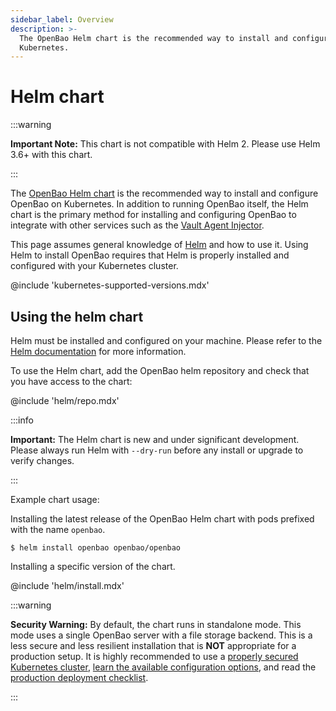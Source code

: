```yaml
---
sidebar_label: Overview
description: >-
  The OpenBao Helm chart is the recommended way to install and configure OpenBao on
  Kubernetes.
---
```


# Helm chart

:::warning

**Important Note:** This chart is not compatible with Helm 2. Please use Helm 3.6+ with this chart.

:::

The [OpenBao Helm chart](https://github.com/openbao/openbao-helm)
is the recommended way to install and configure OpenBao on Kubernetes.
In addition to running OpenBao itself, the Helm chart is the primary
method for installing and configuring OpenBao to integrate with other
services such as the [Vault Agent Injector](https://github.com/hashicorp/vault-k8s/tree/v1.4.2).

This page assumes general knowledge of [Helm](https://helm.sh/) and
how to use it. Using Helm to install OpenBao requires that Helm is
properly installed and configured with your Kubernetes cluster.

@include 'kubernetes-supported-versions.mdx'

## Using the helm chart

Helm must be installed and configured on your machine. Please refer to the [Helm
documentation](https://helm.sh/) for more information.

To use the Helm chart, add the OpenBao helm repository and check that you have
access to the chart:

@include 'helm/repo.mdx'

:::info

**Important:** The Helm chart is new and under significant development.
Please always run Helm with `--dry-run` before any install or upgrade to verify
changes.

:::

Example chart usage:

Installing the latest release of the OpenBao Helm chart with pods prefixed with
the name `openbao`.

```shell-session
$ helm install openbao openbao/openbao
```

Installing a specific version of the chart.

@include 'helm/install.mdx'

:::warning

**Security Warning:** By default, the chart runs in standalone mode. This
mode uses a single OpenBao server with a file storage backend. This is a less
secure and less resilient installation that is **NOT** appropriate for a
production setup. It is highly recommended to use a [properly secured Kubernetes
cluster](https://kubernetes.io/docs/tasks/administer-cluster/securing-a-cluster/),
[learn the available configuration
options](/docs/platform/k8s/helm/configuration), and read the [production deployment
checklist](/docs/platform/k8s/helm/run#architecture).

:::
